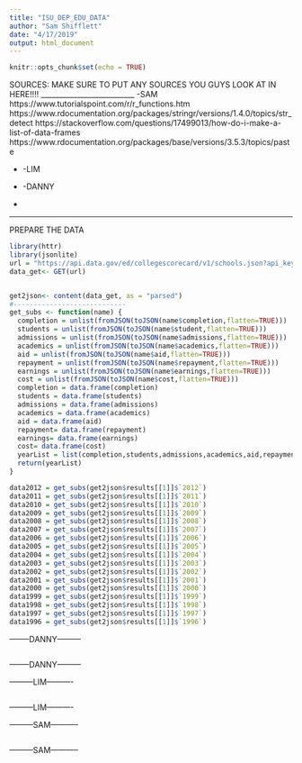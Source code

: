 ```yaml
---
title: "ISU_DEP_EDU_DATA"
author: "Sam Shifflett"
date: "4/17/2019"
output: html_document
---
```


```r
knitr::opts_chunk$set(echo = TRUE)
```

SOURCES:
MAKE SURE TO PUT ANY SOURCES YOU GUYS LOOK AT IN HERE!!!!
__________________________
-SAM
https://www.tutorialspoint.com/r/r_functions.htm
https://www.rdocumentation.org/packages/stringr/versions/1.4.0/topics/str_detect
https://stackoverflow.com/questions/17499013/how-do-i-make-a-list-of-data-frames
https://www.rdocumentation.org/packages/base/versions/3.5.3/topics/paste

-
-LIM

-
-DANNY

-

__________________________

PREPARE THE DATA
```r
library(httr)
library(jsonlite)
url = "https://api.data.gov/ed/collegescorecard/v1/schools.json?api_key=KYthZktaAwB5CMGp9Keyl3raXpb6CS43CaMhbLkr&school.name=Iowa%20State%20University"
data_get<- GET(url)


get2json<- content(data_get, as = "parsed")
#----------------------------
get_subs <- function(name) {
  completion = unlist(fromJSON(toJSON(name$completion,flatten=TRUE)))
  students = unlist(fromJSON(toJSON(name$student,flatten=TRUE)))
  admissions = unlist(fromJSON(toJSON(name$admissions,flatten=TRUE)))
  academics = unlist(fromJSON(toJSON(name$academics,flatten=TRUE)))
  aid = unlist(fromJSON(toJSON(name$aid,flatten=TRUE)))
  repayment = unlist(fromJSON(toJSON(name$repayment,flatten=TRUE)))
  earnings = unlist(fromJSON(toJSON(name$earnings,flatten=TRUE)))
  cost = unlist(fromJSON(toJSON(name$cost,flatten=TRUE)))
  completion = data.frame(completion)
  students = data.frame(students)
  admissions = data.frame(admissions)
  academics = data.frame(academics)
  aid = data.frame(aid)
  repayment= data.frame(repayment)
  earnings= data.frame(earnings)
  cost= data.frame(cost)
  yearList = list(completion,students,admissions,academics,aid,repayment,earnings,cost)
  return(yearList)
}

data2012 = get_subs(get2json$results[[1]]$`2012`)
data2011 = get_subs(get2json$results[[1]]$`2011`)
data2010 = get_subs(get2json$results[[1]]$`2010`)
data2009 = get_subs(get2json$results[[1]]$`2009`)
data2008 = get_subs(get2json$results[[1]]$`2008`)
data2007 = get_subs(get2json$results[[1]]$`2007`)
data2006 = get_subs(get2json$results[[1]]$`2006`)
data2005 = get_subs(get2json$results[[1]]$`2005`)
data2004 = get_subs(get2json$results[[1]]$`2004`)
data2003 = get_subs(get2json$results[[1]]$`2003`)
data2002 = get_subs(get2json$results[[1]]$`2002`)
data2001 = get_subs(get2json$results[[1]]$`2001`)
data2000 = get_subs(get2json$results[[1]]$`2000`)
data1999 = get_subs(get2json$results[[1]]$`1999`)
data1998 = get_subs(get2json$results[[1]]$`1998`)
data1997 = get_subs(get2json$results[[1]]$`1997`)
data1996 = get_subs(get2json$results[[1]]$`1996`)


```


--------DANNY---------
```r


```
--------DANNY---------

---------LIM----------
```r


```
---------LIM----------

---------SAM-----------
```r


```
---------SAM-----------